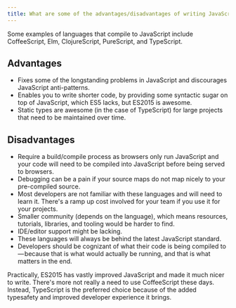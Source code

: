 ```yaml
---
title: What are some of the advantages/disadvantages of writing JavaScript code in a language that compiles to JavaScript?
---
```


Some examples of languages that compile to JavaScript include CoffeeScript, Elm, ClojureScript, PureScript, and TypeScript.

## Advantages

- Fixes some of the longstanding problems in JavaScript and discourages JavaScript anti-patterns.
- Enables you to write shorter code, by providing some syntactic sugar on top of JavaScript, which ES5 lacks, but ES2015 is awesome.
- Static types are awesome (in the case of TypeScript) for large projects that need to be maintained over time.

## Disadvantages

- Require a build/compile process as browsers only run JavaScript and your code will need to be compiled into JavaScript before being served to browsers.
- Debugging can be a pain if your source maps do not map nicely to your pre-compiled source.
- Most developers are not familiar with these languages and will need to learn it. There's a ramp up cost involved for your team if you use it for your projects.
- Smaller community (depends on the language), which means resources, tutorials, libraries, and tooling would be harder to find.
- IDE/editor support might be lacking.
- These languages will always be behind the latest JavaScript standard.
- Developers should be cognizant of what their code is being compiled to — because that is what would actually be running, and that is what matters in the end.

Practically, ES2015 has vastly improved JavaScript and made it much nicer to write. There's more not really a need to use CoffeeScript these days. Instead, TypeScript is the preferred choice because of the added typesafety and improved developer experience it brings.
